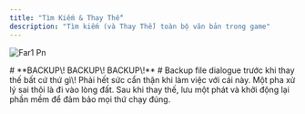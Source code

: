 ```yaml
---
title: "Tìm Kiếm & Thay Thế"
description: "Tìm kiếm (và Thay Thế) toàn bộ văn bản trong game"
---
```


![Far1 Pn](/images/far1.png)

<Danger>
  <Danger>
    # **BACKUP\! BACKUP\! BACKUP\!**
  </Danger>
  # Backup file dialogue trước khi thay thế bất cứ thứ gì\!
</Danger>

<Warning>
  Phải hết sức cẩn thận khi làm việc với cái này. Một pha xử lý sai thôi là đi vào lòng đất.

  <Check>
    Sau khi thay thế, lưu một phát và khởi động lại phần mềm để đảm bảo mọi thứ chạy đúng.
  </Check>
</Warning>